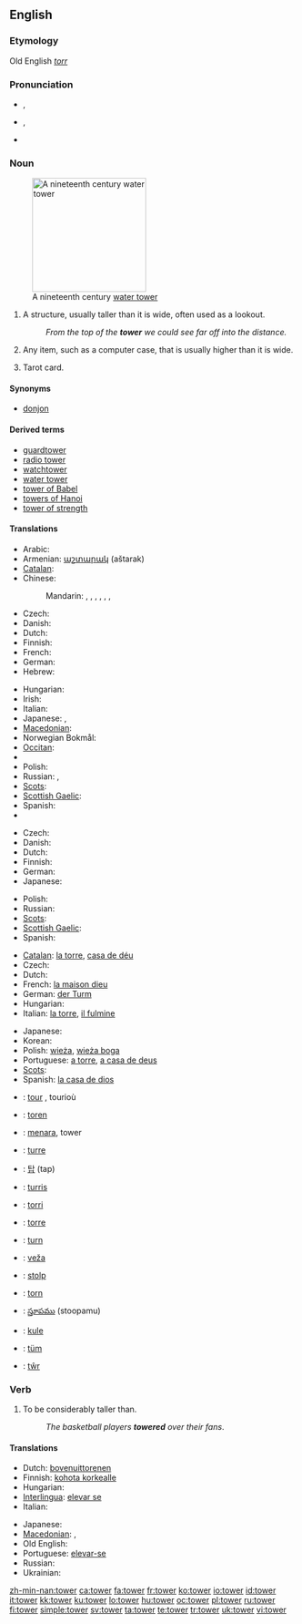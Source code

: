 ==English==

===Etymology===
Old English ''[[torr]]''

===Pronunciation===
* {{a|RP}} {{IPA|/ˈtaʊə/}}, {{SAMPA|/"taU@/}}
* {{a|GenAm}} {{IPA|/ˈtaʊɚ/}}, {{SAMPA|/"taU@`/}}
* {{audio|en-us-tower.ogg|Audio (US)}}
*: {{rhymes|aʊə(r)}}

===Noun===
{{wikipedia}}
{{en-noun}}
[[Image:FtThomasTower.jpg|200px|right|thumb|A nineteenth century [[water tower]]]]

# A structure, usually taller than it is wide, often used as a lookout.
#: ''From the top of the '''tower''' we could see far off into the distance.''
# {{figuratively}} Any item, such as a computer case, that is usually higher than it is wide.
# {{rfc-sense}} Tarot card.

====Synonyms====
* [[donjon]]

====Derived terms====
* [[guardtower]]
* [[radio tower]]
* [[watchtower]]
* [[water tower]]
* [[tower of Babel]]
* [[towers of Hanoi]]
* [[tower of strength]]

====Translations====
{{trans-top|structure}}
* Arabic: {{t-|ar|برج|m|tr=burj|sc=Arab}}
* Armenian: [[աշտարակ]] (aštarak)
* [[Catalan]]: {{t-|ca|torre|f}}
* Chinese:
*: Mandarin: {{t|cmn|塔樓|sc=Hani|xs=Mandarin}},  {{t|cmn|塔楼|tr=tǎlóu|sc=Hani|xs=Mandarin}},  {{t-|cmn|塔|tr=tǎ|sc=Hani|xs=Mandarin}},  {{t-|cmn|樓閣|sc=Hani|xs=Mandarin}},  {{t-|cmn|楼阁|tr=lóugé|sc=Hani|xs=Mandarin}},  {{t|cmn|樓臺|sc=Hani|xs=Mandarin}},  {{t|cmn|楼台|tr=lóutái|sc=Hani|xs=Mandarin}}
* Czech: {{t+|cs|věž|f}}
* Danish: {{t-|da|tårn|n}}
* Dutch: {{t+|nl|toren|m}}
* Finnish: {{t+|fi|torni}}
* French: {{t+|fr|tour|m}}
* German: {{t+|de|Turm|m}}
* Hebrew: {{t+|he|מגדל|m|tr=migdal|sc=Hebr}}
{{trans-mid}}
* Hungarian: {{t+|hu|torony}}
* Irish: {{t-|ga|túr|m|xs=Irish}}
* Italian: {{t+|it|torre|f}}
* Japanese: {{t+|ja|塔|tr=tō|sc=Jpan}}, {{t|ja|タワー|tr=tawā|sc=Jpan}}
* [[Macedonian]]: {{t-|mk|кула|f|tr=kùla|sc=Cyrl|xs=Macedonian}}
* Norwegian Bokmål: {{tø|nb|tårn|n}}
* [[Occitan]]: {{t-|oc|torre|f|xs=Occitan}}
* {{trreq|Old English}}
* Polish: {{t+|pl|wieża|f}}
* Russian: {{t+|ru|башня|f|tr=bášnja|sc=Cyrl}}, {{t+|ru|вышка|f|tr=výška|sc=Cyrl}}
* [[Scots]]: {{tø|sco|tour|xs=Scots}}
* [[Scottish Gaelic]]: {{t-|gd|tùr|m|xs=Scottish Gaelic}}
* Spanish: {{t+|es|torre|f}}
* {{trreq|Welsh}}
{{trans-bottom}}

{{trans-top|''(figuratively)'' any item that is higher than it is wide}}
* Czech: {{t+|cs|věž|f}}
* Danish: {{t-|da|tårn|n}}
* Dutch: {{t+|nl|toren|m}}
* Finnish: {{t+|fi|torni}}
* German: {{t+|de|Turm|m}}
* Japanese: {{t|ja|タワー|tr=tawā|sc=Jpan}}
{{trans-mid}}
* Polish: {{t+|pl|wieża|f}}
* Russian: {{t+|ru|башня|f|tr=bášnja|sc=Cyrl}}
* [[Scots]]: {{tø|sco|tour|xs=Scots}}
* [[Scottish Gaelic]]: {{t-|gd|tùr|m|xs=Scottish Gaelic}}
* Spanish: {{t+|es|torre|f}}
{{trans-bottom}}

{{trans-top|Tarot card}}
* [[Catalan]]: [[la torre]], [[casa de déu]]
* Czech: {{t+|cs|věž|f}}
* Dutch: {{t+|nl|toren}}
* French: [[la maison dieu]]
* German: [[der Turm]]
* Hungarian: {{t+|hu|torony}}
* Italian: [[la torre]], [[il fulmine]]
{{trans-mid}}
* Japanese: {{t+|ja|塔|sc=Jpan}}
* Korean: {{t+|ko|탑|sc=Hang}}
* Polish: [[wieża]], [[wieża boga]]
* Portuguese: [[a torre]], [[a casa de deus]]
* [[Scots]]: {{tø|sco|tour|xs=Scots}}
* Spanish: [[la casa de dios]]
{{trans-bottom}}

{{checktrans-top}}
* {{ttbc|Breton}}: [[tour#Breton|tour]] {{m}}, tourioù {{p}}
* {{ttbc|Dutch}}: [[toren]] {{m}}
* {{ttbc|Indonesian}}: [[menara]], tower
* {{ttbc|Interlingua}}: [[turre]]
* {{ttbc|Korean}}: [[탑]] (tap)
* {{ttbc|Latin}}: [[turris]] {{f}}
* {{ttbc|Maltese}}: [[torri]] {{m}}
{{checktrans-mid}}
* {{ttbc|Portuguese}}: [[torre]] {{f}}
* {{ttbc|Romanian}}: [[turn#Romanian|turn]] {{n}}
* {{ttbc|Slovak}}: [[veža]] {{f}}
* {{ttbc|Slovene}}: [[stolp]] {{m}}
* {{ttbc|Swedish}}: [[torn#Swedish|torn]]
* {{ttbc|Telugu}}: [[స్తూపము]] (stoopamu)
* {{ttbc|Turkish}}: [[kule]]
* {{ttbc|Volapük}}: [[tüm]]
* {{ttbc|Welsh}}: [[tŵr]]
{{checktrans-bottom}}

===Verb===
{{en-verb|towers|towering|towered}}

# To be considerably taller than.
#: ''The basketball players '''towered''' over their fans''.

====Translations====
{{trans-top|to be considerably taller than}}
* Dutch: [[bovenuittorenen]]
* Finnish: [[kohota korkealle]]
* Hungarian: {{t|hu|tornyosul}}
* [[Interlingua]]: [[elevar se]]
* Italian: {{t-|it|torreggiare}}
{{trans-mid}}
* Japanese: {{t|ja|そびえ立つ|tr=sobie tatsu|sc=Jpan}}
* [[Macedonian]]: {{t|mk|се извишува|tr=se izvíšuva|sc=Cyrl|xs=Macedonian}},  {{t|mk|надраснува|tr=nadrásnuva|sc=Cyrl|xs=Macedonian}}
* Old English: {{t-|ang|hlifian|xs=Old English}}
* Portuguese: [[elevar-se]]
* Russian: {{t+|ru|возвышаться|tr=vozvyšát’s’a|sc=Cyrl}} {{impf}}
* Ukrainian: {{t|uk|височіти|sc=Cyrl|xs=Ukrainian}}
{{trans-bottom}}

[[zh-min-nan:tower]]
[[ca:tower]]
[[fa:tower]]
[[fr:tower]]
[[ko:tower]]
[[io:tower]]
[[id:tower]]
[[it:tower]]
[[kk:tower]]
[[ku:tower]]
[[lo:tower]]
[[hu:tower]]
[[oc:tower]]
[[pl:tower]]
[[ru:tower]]
[[fi:tower]]
[[simple:tower]]
[[sv:tower]]
[[ta:tower]]
[[te:tower]]
[[tr:tower]]
[[uk:tower]]
[[vi:tower]]